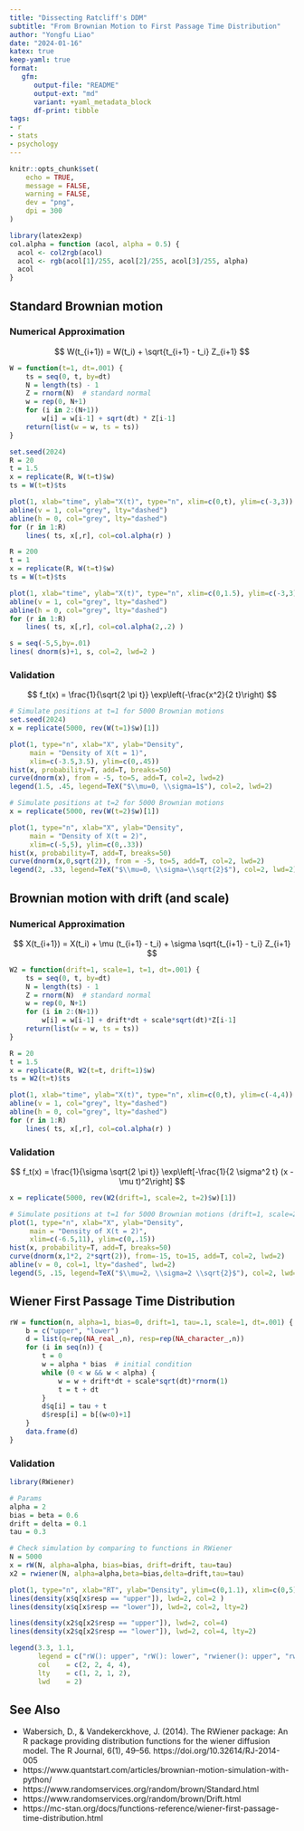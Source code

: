 ```yaml
---
title: "Dissecting Ratcliff's DDM"
subtitle: "From Brownian Motion to First Passage Time Distribution"
author: "Yongfu Liao"
date: "2024-01-16"
katex: true
keep-yaml: true
format: 
   gfm:
      output-file: "README"
      output-ext: "md"
      variant: +yaml_metadata_block
      df-print: tibble
tags:
- r
- stats
- psychology
---
```


```r
knitr::opts_chunk$set(
	echo = TRUE,
	message = FALSE,
	warning = FALSE,
	dev = "png",
	dpi = 300
)
```


```r
library(latex2exp)
col.alpha = function (acol, alpha = 0.5) {
  acol <- col2rgb(acol)
  acol <- rgb(acol[1]/255, acol[2]/255, acol[3]/255, alpha)
  acol
}
```


## Standard Brownian motion


### Numerical Approximation

$$
W(t_{i+1}) = W(t_i) + \sqrt{t_{i+1} - t_i} Z_{i+1}
$$

```r
W = function(t=1, dt=.001) {
    ts = seq(0, t, by=dt)
    N = length(ts) - 1
    Z = rnorm(N)  # standard normal
    w = rep(0, N+1)
    for (i in 2:(N+1))
        w[i] = w[i-1] + sqrt(dt) * Z[i-1]
    return(list(w = w, ts = ts))
}
```


```r
set.seed(2024)
R = 20
t = 1.5
x = replicate(R, W(t=t)$w)
ts = W(t=t)$ts

plot(1, xlab="time", ylab="X(t)", type="n", xlim=c(0,t), ylim=c(-3,3))
abline(v = 1, col="grey", lty="dashed")
abline(h = 0, col="grey", lty="dashed")
for (r in 1:R)
    lines( ts, x[,r], col=col.alpha(r) )
```

```r
R = 200
t = 1
x = replicate(R, W(t=t)$w)
ts = W(t=t)$ts

plot(1, xlab="time", ylab="X(t)", type="n", xlim=c(0,1.5), ylim=c(-3,3))
abline(v = 1, col="grey", lty="dashed")
abline(h = 0, col="grey", lty="dashed")
for (r in 1:R)
    lines( ts, x[,r], col=col.alpha(2,.2) )

s = seq(-5,5,by=.01)
lines( dnorm(s)+1, s, col=2, lwd=2 )
```


### Validation

$$
f_t(x) = \frac{1}{\sqrt{2 \pi t}} \exp\left(-\frac{x^2}{2 t}\right)
$$


```r
# Simulate positions at t=1 for 5000 Brownian motions
set.seed(2024)
x = replicate(5000, rev(W(t=1)$w)[1])
```

```r
plot(1, type="n", xlab="X", ylab="Density", 
     main = "Density of X(t = 1)",
     xlim=c(-3.5,3.5), ylim=c(0,.45))
hist(x, probability=T, add=T, breaks=50)
curve(dnorm(x), from = -5, to=5, add=T, col=2, lwd=2)
legend(1.5, .45, legend=TeX("$\\mu=0, \\sigma=1$"), col=2, lwd=2)
```


```r
# Simulate positions at t=2 for 5000 Brownian motions
x = replicate(5000, rev(W(t=2)$w)[1])
```

```r
plot(1, type="n", xlab="X", ylab="Density", 
     main = "Density of X(t = 2)",
     xlim=c(-5,5), ylim=c(0,.33))
hist(x, probability=T, add=T, breaks=50)
curve(dnorm(x,0,sqrt(2)), from = -5, to=5, add=T, col=2, lwd=2)
legend(2, .33, legend=TeX("$\\mu=0, \\sigma=\\sqrt{2}$"), col=2, lwd=2)
```



## Brownian motion with drift (and scale)

### Numerical Approximation

$$
X(t_{i+1}) = X(t_i) + \mu (t_{i+1} - t_i) + \sigma \sqrt{t_{i+1} - t_i} Z_{i+1}
$$

```r
W2 = function(drift=1, scale=1, t=1, dt=.001) {
    ts = seq(0, t, by=dt)
    N = length(ts) - 1
    Z = rnorm(N)  # standard normal
    w = rep(0, N+1)
    for (i in 2:(N+1))
        w[i] = w[i-1] + drift*dt + scale*sqrt(dt)*Z[i-1]
    return(list(w = w, ts = ts))
}
```

```r
R = 20
t = 1.5
x = replicate(R, W2(t=t, drift=1)$w)
ts = W2(t=t)$ts

plot(1, xlab="time", ylab="X(t)", type="n", xlim=c(0,t), ylim=c(-4,4))
abline(v = 1, col="grey", lty="dashed")
abline(h = 0, col="grey", lty="dashed")
for (r in 1:R)
    lines( ts, x[,r], col=col.alpha(r) )
```


### Validation

$$
 f_t(x) = \frac{1}{\sigma \sqrt{2 \pi t}} \exp\left[-\frac{1}{2  \sigma^2 t} (x - \mu t)^2\right]
$$

```r
x = replicate(5000, rev(W2(drift=1, scale=2, t=2)$w)[1])
```

```r
# Simulate positions at t=1 for 5000 Brownian motions (drift=1, scale=2)
plot(1, type="n", xlab="X", ylab="Density", 
     main = "Density of X(t = 2)",
     xlim=c(-6.5,11), ylim=c(0,.15))
hist(x, probability=T, add=T, breaks=50)
curve(dnorm(x,1*2, 2*sqrt(2)), from=-15, to=15, add=T, col=2, lwd=2)
abline(v = 0, col=1, lty="dashed", lwd=2)
legend(5, .15, legend=TeX("$\\mu=2, \\sigma=2 \\sqrt{2}$"), col=2, lwd=2)
```


## Wiener First Passage Time Distribution

```r
rW = function(n, alpha=1, bias=0, drift=1, tau=.1, scale=1, dt=.001) {
    b = c("upper", "lower")
    d = list(q=rep(NA_real_,n), resp=rep(NA_character_,n))
    for (i in seq(n)) {
        t = 0
        w = alpha * bias  # initial condition
        while (0 < w && w < alpha) {
            w = w + drift*dt + scale*sqrt(dt)*rnorm(1)
            t = t + dt
        }
        d$q[i] = tau + t
        d$resp[i] = b[(w<0)+1]
    }
    data.frame(d)
}
```


### Validation

```r
library(RWiener)

# Params
alpha = 2
bias = beta = 0.6
drift = delta = 0.1
tau = 0.3

# Check simulation by comparing to functions in RWiener
N = 5000
x = rW(N, alpha=alpha, bias=bias, drift=drift, tau=tau)
x2 = rwiener(N, alpha=alpha,beta=bias,delta=drift,tau=tau)
```


```r
plot(1, type="n", xlab="RT", ylab="Density", ylim=c(0,1.1), xlim=c(0,5))
lines(density(x$q[x$resp == "upper"]), lwd=2, col=2 )
lines(density(x$q[x$resp == "lower"]), lwd=2, col=2, lty=2)

lines(density(x2$q[x2$resp == "upper"]), lwd=2, col=4)
lines(density(x2$q[x2$resp == "lower"]), lwd=2, col=4, lty=2)

legend(3.3, 1.1, 
       legend = c("rW(): upper", "rW(): lower", "rwiener(): upper", "rwiener(): lower"),
       col    = c(2, 2, 4, 4),
       lty    = c(1, 2, 1, 2),
       lwd    = 2)
```


## See Also

- Wabersich, D., & Vandekerckhove, J. (2014). The RWiener package: An R package providing distribution functions for the wiener diffusion model. The R Journal, 6(1), 49–56. https://doi.org/10.32614/RJ-2014-005
- https://www.quantstart.com/articles/brownian-motion-simulation-with-python/
- https://www.randomservices.org/random/brown/Standard.html
- https://www.randomservices.org/random/brown/Drift.html
- https://mc-stan.org/docs/functions-reference/wiener-first-passage-time-distribution.html